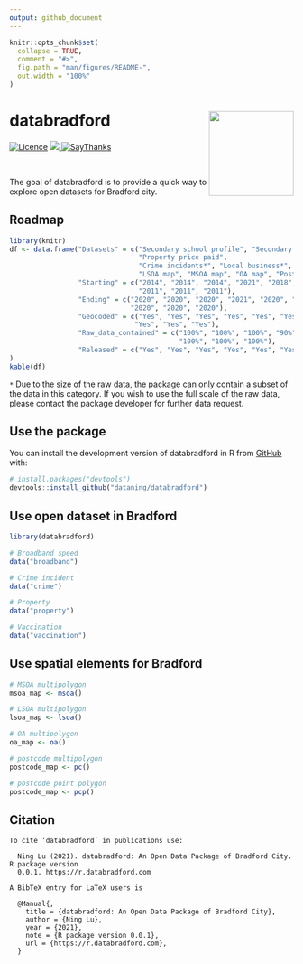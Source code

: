 ```yaml
---
output: github_document
---
```


<!-- README.md is generated from README.Rmd. Please edit that file -->

```r
knitr::opts_chunk$set(
  collapse = TRUE,
  comment = "#>",
  fig.path = "man/figures/README-",
  out.width = "100%"
)
```

# databradford <img src="man/figures/logo.png" align="right" width = 150/>

<!-- badges: start -->
</tr>
</thead>
<tbody>
<tr class="odd">
<td align="left">
<a href="https://opensource.org/licenses/MIT"><img src="https://img.shields.io/badge/License-MIT-yellow.svg" alt="Licence"></a>
</td>
<td align="left">
<a href="https://codecov.io/gh/dataning/databradford">
  <img src="https://codecov.io/gh/dataning/databradford/branch/master/graph/badge.svg?token=W1J9I2X338"/>
</a>
</td>
</tr>
<tr class="odd">
<td align="left">
<a href="https://saythanks.io/to/datalulu%40gmail.com"><img src="https://img.shields.io/badge/Say%20Thanks-!-1EAEDB.svg" alt="SayThanks"></a>
</td>
</tr>
</tbody>
</table>
<br>

<!-- badges: end -->

The goal of databradford is to provide a quick way to explore open datasets for Bradford city.

## Roadmap

```r
library(knitr)
df <- data.frame("Datasets" = c("Secondary school profile", "Secondary school census", "Secondary school admission", "Vaccination", "Broadband speed", 
                                "Property price paid",
                                "Crime incidents*", "Local business*", "Air quality", 
                                "LSOA map", "MSOA map", "OA map", "Postcode map"),
                 "Starting" = c("2014", "2014", "2014", "2021", "2018", "1995", "2011", "2010", "2015", "2011",
                                "2011", "2011", "2011"), 
                 "Ending" = c("2020", "2020", "2020", "2021", "2020", "2021", "2020", "2020", "2020", "2020",
                              "2020", "2020", "2020"),
                 "Geocoded" = c("Yes", "Yes", "Yes", "Yes", "Yes", "Yes", "Yes", "Yes", "No", "Yes", 
                               "Yes", "Yes", "Yes"),
                 "Raw_data_contained" = c("100%", "100%", "100%", "90%", "100%", "100%", "6.9%", "20%", "100%", "100%",
                                          "100%", "100%", "100%"), 
                 "Released" = c("Yes", "Yes", "Yes", "Yes", "Yes", "Yes", "Yes", "No", "No", "Yes", "Yes", "Yes", "Yes")
)
kable(df)
```

`*` Due to the size of the raw data, the package can only contain a subset of the data in this category. If you wish to use the full scale of the raw data, please contact the package developer for further data request.
  

## Use the package

You can install the development version of databradford in R from [GitHub](https://github.com/) with:

``` r
# install.packages("devtools")
devtools::install_github("dataning/databradford")
```

## Use open dataset in Bradford

```r
library(databradford)

# Broadband speed
data("broadband")

# Crime incident
data("crime")

# Property
data("property")

# Vaccination
data("vaccination")

```

## Use spatial elements for Bradford

```r
# MSOA multipolygon
msoa_map <- msoa()

# LSOA multipolygon
lsoa_map <- lsoa()

# OA multipolygon
oa_map <- oa()

# postcode multipolygon
postcode_map <- pc()

# postcode point polygon
postcode_map <- pcp()
```

## Citation

```{}
To cite ‘databradford’ in publications use:

  Ning Lu (2021). databradford: An Open Data Package of Bradford City. R package version
  0.0.1. https://r.databradford.com

A BibTeX entry for LaTeX users is

  @Manual{,
    title = {databradford: An Open Data Package of Bradford City},
    author = {Ning Lu},
    year = {2021},
    note = {R package version 0.0.1},
    url = {https://r.databradford.com},
  }
```
